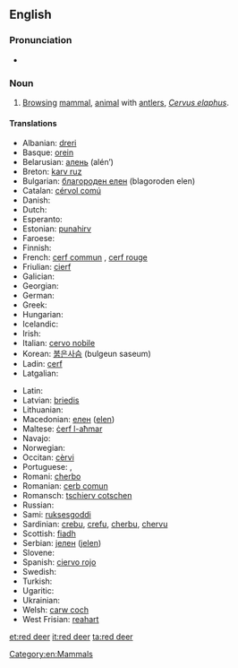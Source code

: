 ==English==
{{wikipedia}}

===Pronunciation===
* {{IPA|/ˈɽɛd diɽ/}}

===Noun===
{{en-noun|sg=[[red]] [[deer]]|red deer|pl2=red deers}}

# [[browsing|Browsing]] [[mammal]], [[animal]] with [[antler]]s, ''[[Cervus elaphus]]''.

====Translations====
{{trans-top|Cervus elaphus}}
* Albanian: [[dreri]]
* Basque: [[orein]]
* Belarusian: [[алень]] (alén’) {{m}}
* Breton: [[karv ruz]]
* Bulgarian: [[благороден елен]] (blagoroden elen)
* Catalan: [[cérvol comú]]
* Danish: {{t|da|kronhjort}}
* Dutch: {{t+|nl|edelhert|n}}
* Esperanto: {{t+|eo|cervo|xs=Esperanto}}
* Estonian: [[punahirv]]
* Faroese: {{t|fo|krúnhjørtur}}
* Finnish: {{t-|fi|saksanhirvi}}
* French: [[cerf commun]] {{m}}, [[cerf rouge]] {{m}}
* Friulian: [[cierf]]
* Galician: {{t-|gl|cervo|m|xs=Galician}}
* Georgian: {{t|ka|კეთილშობილი ირემი|tr=ket’ilšobili iremi|sc=Geor|xs=Georgian}}
* German: {{t-|de|Rothirsch|m}}
* Greek: {{t+|el|ελάφι|n|tr=eláfi}}
* Hungarian: {{t+|hu|szarvas}}
* Icelandic: {{t|is|krónhjörtur}}
* Irish: {{t|ga|fia rua|m}}
* Italian: [[cervo nobile]] {{m}}
* Korean: [[붉은사슴]] (bulgeun saseum)
* Ladin: [[cerf]]
* Latgalian: {{tø|ltg|aļņs|m}}
{{trans-mid}}
* Latin: {{t+|la|cervus|f}}
* Latvian: [[briedis]]
* Lithuanian: {{t+|lt|elnias|xs=Lithuanian}}
* Macedonian: [[елен]] ([[elen]])
* Maltese: [[ċerf l-aħmar]]
* Navajo: {{tø|nv|tó wónaanídę́ę́ʼ dzeeh}}
* Norwegian: {{t-|no|hjort}}
* Occitan: [[cèrvi]]
* Portuguese: {{t+|pt|veado}}, {{t+|pt|cervo}}
* Romani: [[cherbo]] {{m}}
* Romanian: [[cerb comun]]
* Romansch: [[tschierv cotschen]]
* Russian: {{t|ru|благородный олень|m|tr=blagoródnyj olén’}}
* Sami: [[ruksesgoddi]]
* Sardinian: [[crebu]], [[crefu]], [[cherbu]], [[chervu]]
* Scottish: [[fiadh]]
* Serbian: [[jелен]] ([[jelen]])
* Slovene: {{t|sl|navadni jelen}}
* Spanish: [[ciervo rojo]] {{m}}
* Swedish: {{t|sv|kronhjort}}
* Turkish: {{t+|tr|geyik}}
* Ugaritic: {{t|uga|𐎀𐎊𐎍|tr=ảyl}}
* Ukrainian: {{t+|uk|олень|m|tr=olen’|xs=Ukrainian}}
* Welsh: [[carw coch]]
* West Frisian: [[reahart]]
{{trans-bottom}}

[[Category:en:Mammals]]

[[et:red deer]]
[[it:red deer]]
[[ta:red deer]]